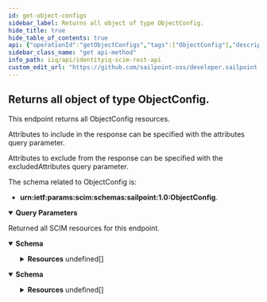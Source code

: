 ```yaml
---
id: get-object-configs
sidebar_label: Returns all object of type ObjectConfig.
hide_title: true
hide_table_of_contents: true
api: {"operationId":"getObjectConfigs","tags":["ObjectConfig"],"description":"This endpoint returns all ObjectConfig resources. <br/>\n\nAttributes to include in the response can be specified with the attributes query parameter. <br/> \n\nAttributes to exclude from the response can be specified with the excludedAttributes query parameter. <br/>\n\nThe schema related to ObjectConfig is: \n- **urn:ietf:params:scim:schemas:sailpoint:1.0:ObjectConfig**.\n","parameters":[{"in":"query","name":"filter","schema":{"type":"string","example":"name eq \"identity\""},"description":"Allows for query filters according to RFC-7644, Section 3.4.2.2 - not all operations are supported."},{"in":"query","name":"lookupByName","schema":{"type":"boolean","default":false,"example":true},"description":"(OPTIONAL) Set to true if the ObjectConfig name is passed instead of the ObjectConfig id."},{"in":"query","name":"sortBy","schema":{"type":"string","example":"name"},"description":"Allows sorting the results by a resource's attributes."},{"in":"query","name":"sortOrder","schema":{"type":"string","default":"ascending"},"example":"descending","description":"Determines what order to sort results in."},{"in":"query","name":"startIndex","schema":{"type":"integer","example":10,"default":1},"description":"Determines the starting index of the result set."},{"in":"query","name":"count","schema":{"type":"integer","example":10,"default":1000},"description":"Specifies the number of results per page."},{"in":"query","name":"attributes","schema":{"type":"string","example":"name"},"description":"A comma-separated list of attributes to return in the response. This query parameter supersedes excludedAttributes, so providing the same attribute(s) to both will result in the attribute(s) being returned."},{"in":"query","name":"excludedAttributes","schema":{"type":"string","example":"name, objectAttributes"},"description":"A comma-separated list of attributes to exclude from the response. **Some attributes cannot be excluded.**"}],"responses":{"200":{"description":"Returned all SCIM resources for this endpoint.","content":{"application/json":{"schema":{"properties":{"totalResults":{"description":"Number of resources returned for this endpoint","type":"integer","example":"1,"},"startIndex":{"description":"The starting index of the resource set list. Can be specified with startIndex query parameter.","type":"integer","example":1},"schemas":{"description":"SCIM Schema used for response.","type":"array","items":{"type":"string"},"example":["urn:ietf:params:scim:api:messages:2.0:ListResponse"]},"Resources":{"type":"array","items":{"properties":{"id":{"description":"Unique identifier of the ObjectConfig.","type":"string","example":"c0a8019c7fe11678817fe18984351477"},"name":{"description":"Name of the ObjectConfig.","type":"string","example":"Link"},"objectAttributes":{"description":"A list of attributes of the ObjectConfig.","type":"array","items":{"properties":{"name":{"description":"The object attribute name.","type":"string","example":"inactive"},"displayName":{"description":"The display name of the object attribute.","type":"string","example":"attr_demoInactive"},"type":{"description":"The type of the object attribute.","type":"string","example":"boolean"},"multi":{"description":"A Boolean value indicating this is a multi-valued attribute.","type":"boolean","example":false},"defaultValue":{"description":"The default value of the object attribute.","type":"string","example":"false"},"system":{"description":"A Boolean value indicating this is a system attribute that does not have a source and is not configurable.","type":"boolean","example":true},"standard":{"description":"A Boolean value indicating this is a standard attribute (i.e. manager, email, firstname, lastname).","type":"boolean","example":false},"extendedNumber":{"description":"Integer value of the extended attribute column number in the database schema.","type":"integer","example":1},"namedColumn":{"description":"A Boolean value indicating this attribute has a named column in the database schema.","type":"boolean","example":false},"ruleName":{"description":"Rule used to derive the value. Usually specified when there are no attributeSources defined.","type":"string","example":"lastLoginToDateRule"},"groupFactory":{"description":"A Boolean value indicating this attribute can be used in a group factory. Identity attributes only.","type":"boolean","example":true},"editMode":{"description":"Enumeration indicating whether this attribute allows modification.","type":"string","enum":["READONLY","PERMANENT","UNTILFEEDVALUECHANGES"],"example":"READONLY"},"attributeSources":{"description":"Sources of values for this atribute. Identity attributes only.","type":"array","items":{"properties":{"name":{"description":"The name of the attribute on the application.","type":"string","example":"app1_inactive"},"key":{"description":"Derived identifier for this source.","type":"string","example":"Active_Directory:app1_inactive"},"instance":{"description":"Optional instance name for template applications.","type":"string","example":"test-environment"},"ruleName":{"description":"Rule used to derive the value.","type":"string","example":"attributeSource-aws-S3-rule"}}}},"attributeTargets":{"description":"Targets of this attribute that should receive the value upon attribute synchronization. Identity attributes only.","type":"array","items":{"properties":{"name":{"description":"The name of the attribute on the application.","type":"string","example":"app2_active"},"key":{"description":"Derived identifier for this target.","type":"string","example":"Composite_ERP_Global_Platform:app2_inactive"},"instance":{"description":"Optional instance name for template applications.","type":"string","example":"continuous-integration-environment1"},"ruleName":{"description":"Rule used to derive the value.","type":"string","example":"attributeTarget-aws-S3-rule"},"provisionAllAccount":{"description":"Return whether to provision all accounts if an identity has multiple accounts on the target application. Identity attributes only.","type":"boolean","example":false}}}}}}},"meta":{"description":"Metadata for the ObjectConfig","type":"array","items":{"properties":{"created":{"description":"Datetime when the ObjectConfig was created","type":"string","example":"2022-03-31T14:52:40.245-05:00"},"location":{"description":"URL to the ObjectConfig","type":"string","example":"http://localhost:8080/identityiq/scim/v2/ObjectConfig/7f00000180281df7818028be62ef00e9"},"lastModified":{"description":"Datetime of ObjectConfig last modification","type":"string","example":"2022-03-31T14:52:40.265-05:00"},"version":{"description":"ObjectConfig version","type":"string","example":"\"W\"1649951092552\""},"resourceType":{"description":"Resource type of the metadata subject","type":"string","example":"ObjectConfig"}}}}}}}}}},"application/scim+json":{"schema":{"properties":{"totalResults":{"description":"Number of ObjectConfig resources returned.","type":"integer","example":"1500,"},"startIndex":{"description":"The starting index of the resource set list. Can be specified with startIndex query parameter.","type":"integer","example":1},"schemas":{"description":"SCIM Schema used for response.","type":"array","items":{"type":"string"},"example":["urn:ietf:params:scim:api:messages:2.0:ListResponse"]},"Resources":{"description":"The SCIM resources returned for this endpoint.","type":"array","items":{"properties":{"id":{"description":"Unique identifier of the ObjectConfig.","type":"string","example":"c0a8019c7fe11678817fe18984351477"},"name":{"description":"Name of the ObjectConfig.","type":"string","example":"Link"},"objectAttributes":{"description":"A list of attributes of the ObjectConfig.","type":"array","items":{"properties":{"name":{"description":"The object attribute name.","type":"string","example":"inactive"},"displayName":{"description":"The display name of the object attribute.","type":"string","example":"attr_demoInactive"},"type":{"description":"The type of the object attribute.","type":"string","example":"boolean"},"multi":{"description":"A Boolean value indicating this is a multi-valued attribute.","type":"boolean","example":false},"defaultValue":{"description":"The default value of the object attribute.","type":"string","example":"false"},"system":{"description":"A Boolean value indicating this is a system attribute that does not have a source and is not configurable.","type":"boolean","example":true},"standard":{"description":"A Boolean value indicating this is a standard attribute (i.e. manager, email, firstname, lastname).","type":"boolean","example":false},"extendedNumber":{"description":"Integer value of the extended attribute column number in the database schema.","type":"integer","example":1},"namedColumn":{"description":"A Boolean value indicating this attribute has a named column in the database schema.","type":"boolean","example":false},"ruleName":{"description":"Rule used to derive the value. Usually specified when there are no attributeSources defined.","type":"string","example":"lastLoginToDateRule"},"groupFactory":{"description":"A Boolean value indicating this attribute can be used in a group factory. Identity attributes only.","type":"boolean","example":true},"editMode":{"description":"Enumeration indicating whether this attribute allows modification.","type":"string","enum":["READONLY","PERMANENT","UNTILFEEDVALUECHANGES"],"example":"READONLY"},"attributeSources":{"description":"Sources of values for this atribute. Identity attributes only.","type":"array","items":{"properties":{"name":{"description":"The name of the attribute on the application.","type":"string","example":"app1_inactive"},"key":{"description":"Derived identifier for this source.","type":"string","example":"Active_Directory:app1_inactive"},"instance":{"description":"Optional instance name for template applications.","type":"string","example":"test-environment"},"ruleName":{"description":"Rule used to derive the value.","type":"string","example":"attributeSource-aws-S3-rule"}}}},"attributeTargets":{"description":"Targets of this attribute that should receive the value upon attribute synchronization. Identity attributes only.","type":"array","items":{"properties":{"name":{"description":"The name of the attribute on the application.","type":"string","example":"app2_active"},"key":{"description":"Derived identifier for this target.","type":"string","example":"Composite_ERP_Global_Platform:app2_inactive"},"instance":{"description":"Optional instance name for template applications.","type":"string","example":"continuous-integration-environment1"},"ruleName":{"description":"Rule used to derive the value.","type":"string","example":"attributeTarget-aws-S3-rule"},"provisionAllAccount":{"description":"Return whether to provision all accounts if an identity has multiple accounts on the target application. Identity attributes only.","type":"boolean","example":false}}}}}}},"meta":{"description":"Metadata for the ObjectConfig","type":"array","items":{"properties":{"created":{"description":"Datetime when the ObjectConfig was created","type":"string","example":"2022-03-31T14:52:40.245-05:00"},"location":{"description":"URL to the ObjectConfig","type":"string","example":"http://localhost:8080/identityiq/scim/v2/ObjectConfig/7f00000180281df7818028be62ef00e9"},"lastModified":{"description":"Datetime of ObjectConfig last modification","type":"string","example":"2022-03-31T14:52:40.265-05:00"},"version":{"description":"ObjectConfig version","type":"string","example":"\"W\"1649951092552\""},"resourceType":{"description":"Resource type of the metadata subject","type":"string","example":"ObjectConfig"}}}}}}}}}}}}},"method":"get","path":"/ObjectConfigs","servers":[{"url":"http://localhost:8080/identityiq/scim/v2","description":"IdentityIQ SCIM server basepath and path to API."}],"security":[{"basicAuth":[]}],"securitySchemes":{"basicAuth":{"type":"http","scheme":"basic"}},"info":{"description":"IdentityIQ REST Endpoint Interface Documentation for SCIM\n","version":"8.3","title":"IdentityIQ SCIM REST API"},"postman":{"name":"Returns all object of type ObjectConfig.","description":{"content":"This endpoint returns all ObjectConfig resources. <br/>\n\nAttributes to include in the response can be specified with the attributes query parameter. <br/> \n\nAttributes to exclude from the response can be specified with the excludedAttributes query parameter. <br/>\n\nThe schema related to ObjectConfig is: \n- **urn:ietf:params:scim:schemas:sailpoint:1.0:ObjectConfig**.\n","type":"text/plain"},"url":{"path":["ObjectConfigs"],"host":["{{baseUrl}}"],"query":[{"disabled":false,"description":{"content":"Allows for query filters according to RFC-7644, Section 3.4.2.2 - not all operations are supported.","type":"text/plain"},"key":"filter","value":""},{"disabled":false,"description":{"content":"(OPTIONAL) Set to true if the ObjectConfig name is passed instead of the ObjectConfig id.","type":"text/plain"},"key":"lookupByName","value":""},{"disabled":false,"description":{"content":"Allows sorting the results by a resource's attributes.","type":"text/plain"},"key":"sortBy","value":""},{"disabled":false,"description":{"content":"Determines what order to sort results in.","type":"text/plain"},"key":"sortOrder","value":""},{"disabled":false,"description":{"content":"Determines the starting index of the result set.","type":"text/plain"},"key":"startIndex","value":""},{"disabled":false,"description":{"content":"Specifies the number of results per page.","type":"text/plain"},"key":"count","value":""},{"disabled":false,"description":{"content":"A comma-separated list of attributes to return in the response. This query parameter supersedes excludedAttributes, so providing the same attribute(s) to both will result in the attribute(s) being returned.","type":"text/plain"},"key":"attributes","value":""},{"disabled":false,"description":{"content":"A comma-separated list of attributes to exclude from the response. **Some attributes cannot be excluded.**","type":"text/plain"},"key":"excludedAttributes","value":""}],"variable":[]},"header":[{"key":"Accept","value":"application/json"}],"method":"GET"}}
sidebar_class_name: "get api-method"
info_path: iiq/api/identityiq-scim-rest-api
custom_edit_url: "https://github.com/sailpoint-oss/developer.sailpoint.com/issues/new?assignees=&labels=&template=bug-report.md&title=%5BBug%5D+Your+Bug+Report+Here Requesting changes to 'Returns all object of type ObjectConfig.' (get-object-configs)"
---
```



## Returns all object of type ObjectConfig.



This endpoint returns all ObjectConfig resources. <br/>

Attributes to include in the response can be specified with the attributes query parameter. <br/> 

Attributes to exclude from the response can be specified with the excludedAttributes query parameter. <br/>

The schema related to ObjectConfig is: 
- **urn:ietf:params:scim:schemas:sailpoint:1.0:ObjectConfig**.


<details style={{"marginBottom":"1rem"}} data-collapsed={false} open={true}><summary style={{}}><strong>Query Parameters</strong></summary><div><ul><ParamsItem className={"paramsItem"} param={{"in":"query","name":"filter","schema":{"type":"string","example":"name eq \"identity\""},"description":"Allows for query filters according to RFC-7644, Section 3.4.2.2 - not all operations are supported."}}></ParamsItem><ParamsItem className={"paramsItem"} param={{"in":"query","name":"lookupByName","schema":{"type":"boolean","default":false,"example":true},"description":"(OPTIONAL) Set to true if the ObjectConfig name is passed instead of the ObjectConfig id."}}></ParamsItem><ParamsItem className={"paramsItem"} param={{"in":"query","name":"sortBy","schema":{"type":"string","example":"name"},"description":"Allows sorting the results by a resource's attributes."}}></ParamsItem><ParamsItem className={"paramsItem"} param={{"in":"query","name":"sortOrder","schema":{"type":"string","default":"ascending"},"example":"descending","description":"Determines what order to sort results in."}}></ParamsItem><ParamsItem className={"paramsItem"} param={{"in":"query","name":"startIndex","schema":{"type":"integer","example":10,"default":1},"description":"Determines the starting index of the result set."}}></ParamsItem><ParamsItem className={"paramsItem"} param={{"in":"query","name":"count","schema":{"type":"integer","example":10,"default":1000},"description":"Specifies the number of results per page."}}></ParamsItem><ParamsItem className={"paramsItem"} param={{"in":"query","name":"attributes","schema":{"type":"string","example":"name"},"description":"A comma-separated list of attributes to return in the response. This query parameter supersedes excludedAttributes, so providing the same attribute(s) to both will result in the attribute(s) being returned."}}></ParamsItem><ParamsItem className={"paramsItem"} param={{"in":"query","name":"excludedAttributes","schema":{"type":"string","example":"name, objectAttributes"},"description":"A comma-separated list of attributes to exclude from the response. **Some attributes cannot be excluded.**"}}></ParamsItem></ul></div></details><div><ApiTabs><TabItem label={"200"} value={"200"}><div>

Returned all SCIM resources for this endpoint.

</div><div><MimeTabs schemaType={"response"}><TabItem label={"application/json"} value={"application/json"}><SchemaTabs><TabItem label={"Schema"} value={"Schema"}><details style={{}} data-collapsed={false} open={true}><summary style={{"textAlign":"left"}}><strong>Schema</strong></summary><div style={{"textAlign":"left","marginLeft":"1rem"}}></div><ul style={{"marginLeft":"1rem"}}><SchemaItem collapsible={false} name={"totalResults"} required={false} deprecated={undefined} schemaDescription={"Number of resources returned for this endpoint"} schemaName={"integer"} qualifierMessage={undefined} defaultValue={undefined}></SchemaItem><SchemaItem collapsible={false} name={"startIndex"} required={false} deprecated={undefined} schemaDescription={"The starting index of the resource set list. Can be specified with startIndex query parameter."} schemaName={"integer"} qualifierMessage={undefined} defaultValue={undefined}></SchemaItem><SchemaItem collapsible={false} name={"schemas"} required={false} deprecated={undefined} schemaDescription={"SCIM Schema used for response."} schemaName={"string[]"} qualifierMessage={undefined} defaultValue={undefined}></SchemaItem><SchemaItem collapsible={true} className={"schemaItem"}><details style={{}}><summary style={{}}><strong>Resources</strong><span style={{"opacity":"0.6"}}> undefined[]</span></summary><div style={{"marginLeft":"1rem"}}><SchemaItem collapsible={false} name={"id"} required={false} deprecated={undefined} schemaDescription={"Unique identifier of the ObjectConfig."} schemaName={"string"} qualifierMessage={undefined} defaultValue={undefined}></SchemaItem><SchemaItem collapsible={false} name={"name"} required={false} deprecated={undefined} schemaDescription={"Name of the ObjectConfig."} schemaName={"string"} qualifierMessage={undefined} defaultValue={undefined}></SchemaItem><SchemaItem collapsible={true} className={"schemaItem"}><details style={{}}><summary style={{}}><strong>objectAttributes</strong><span style={{"opacity":"0.6"}}> undefined[]</span></summary><div style={{"marginLeft":"1rem"}}><div style={{"marginTop":".5rem","marginBottom":".5rem"}}>

A list of attributes of the ObjectConfig.

</div><SchemaItem collapsible={false} name={"name"} required={false} deprecated={undefined} schemaDescription={"The object attribute name."} schemaName={"string"} qualifierMessage={undefined} defaultValue={undefined}></SchemaItem><SchemaItem collapsible={false} name={"displayName"} required={false} deprecated={undefined} schemaDescription={"The display name of the object attribute."} schemaName={"string"} qualifierMessage={undefined} defaultValue={undefined}></SchemaItem><SchemaItem collapsible={false} name={"type"} required={false} deprecated={undefined} schemaDescription={"The type of the object attribute."} schemaName={"string"} qualifierMessage={undefined} defaultValue={undefined}></SchemaItem><SchemaItem collapsible={false} name={"multi"} required={false} deprecated={undefined} schemaDescription={"A Boolean value indicating this is a multi-valued attribute."} schemaName={"boolean"} qualifierMessage={undefined} defaultValue={undefined}></SchemaItem><SchemaItem collapsible={false} name={"defaultValue"} required={false} deprecated={undefined} schemaDescription={"The default value of the object attribute."} schemaName={"string"} qualifierMessage={undefined} defaultValue={undefined}></SchemaItem><SchemaItem collapsible={false} name={"system"} required={false} deprecated={undefined} schemaDescription={"A Boolean value indicating this is a system attribute that does not have a source and is not configurable."} schemaName={"boolean"} qualifierMessage={undefined} defaultValue={undefined}></SchemaItem><SchemaItem collapsible={false} name={"standard"} required={false} deprecated={undefined} schemaDescription={"A Boolean value indicating this is a standard attribute (i.e. manager, email, firstname, lastname)."} schemaName={"boolean"} qualifierMessage={undefined} defaultValue={undefined}></SchemaItem><SchemaItem collapsible={false} name={"extendedNumber"} required={false} deprecated={undefined} schemaDescription={"Integer value of the extended attribute column number in the database schema."} schemaName={"integer"} qualifierMessage={undefined} defaultValue={undefined}></SchemaItem><SchemaItem collapsible={false} name={"namedColumn"} required={false} deprecated={undefined} schemaDescription={"A Boolean value indicating this attribute has a named column in the database schema."} schemaName={"boolean"} qualifierMessage={undefined} defaultValue={undefined}></SchemaItem><SchemaItem collapsible={false} name={"ruleName"} required={false} deprecated={undefined} schemaDescription={"Rule used to derive the value. Usually specified when there are no attributeSources defined."} schemaName={"string"} qualifierMessage={undefined} defaultValue={undefined}></SchemaItem><SchemaItem collapsible={false} name={"groupFactory"} required={false} deprecated={undefined} schemaDescription={"A Boolean value indicating this attribute can be used in a group factory. Identity attributes only."} schemaName={"boolean"} qualifierMessage={undefined} defaultValue={undefined}></SchemaItem><SchemaItem collapsible={false} name={"editMode"} required={false} deprecated={undefined} schemaDescription={"Enumeration indicating whether this attribute allows modification."} schemaName={"string"} qualifierMessage={"**Possible values:** [`READONLY`, `PERMANENT`, `UNTILFEEDVALUECHANGES`]"} defaultValue={undefined}></SchemaItem><SchemaItem collapsible={true} className={"schemaItem"}><details style={{}}><summary style={{}}><strong>attributeSources</strong><span style={{"opacity":"0.6"}}> undefined[]</span></summary><div style={{"marginLeft":"1rem"}}><div style={{"marginTop":".5rem","marginBottom":".5rem"}}>

Sources of values for this atribute. Identity attributes only.

</div><SchemaItem collapsible={false} name={"name"} required={false} deprecated={undefined} schemaDescription={"The name of the attribute on the application."} schemaName={"string"} qualifierMessage={undefined} defaultValue={undefined}></SchemaItem><SchemaItem collapsible={false} name={"key"} required={false} deprecated={undefined} schemaDescription={"Derived identifier for this source."} schemaName={"string"} qualifierMessage={undefined} defaultValue={undefined}></SchemaItem><SchemaItem collapsible={false} name={"instance"} required={false} deprecated={undefined} schemaDescription={"Optional instance name for template applications."} schemaName={"string"} qualifierMessage={undefined} defaultValue={undefined}></SchemaItem><SchemaItem collapsible={false} name={"ruleName"} required={false} deprecated={undefined} schemaDescription={"Rule used to derive the value."} schemaName={"string"} qualifierMessage={undefined} defaultValue={undefined}></SchemaItem></div></details></SchemaItem><SchemaItem collapsible={true} className={"schemaItem"}><details style={{}}><summary style={{}}><strong>attributeTargets</strong><span style={{"opacity":"0.6"}}> undefined[]</span></summary><div style={{"marginLeft":"1rem"}}><div style={{"marginTop":".5rem","marginBottom":".5rem"}}>

Targets of this attribute that should receive the value upon attribute synchronization. Identity attributes only.

</div><SchemaItem collapsible={false} name={"name"} required={false} deprecated={undefined} schemaDescription={"The name of the attribute on the application."} schemaName={"string"} qualifierMessage={undefined} defaultValue={undefined}></SchemaItem><SchemaItem collapsible={false} name={"key"} required={false} deprecated={undefined} schemaDescription={"Derived identifier for this target."} schemaName={"string"} qualifierMessage={undefined} defaultValue={undefined}></SchemaItem><SchemaItem collapsible={false} name={"instance"} required={false} deprecated={undefined} schemaDescription={"Optional instance name for template applications."} schemaName={"string"} qualifierMessage={undefined} defaultValue={undefined}></SchemaItem><SchemaItem collapsible={false} name={"ruleName"} required={false} deprecated={undefined} schemaDescription={"Rule used to derive the value."} schemaName={"string"} qualifierMessage={undefined} defaultValue={undefined}></SchemaItem><SchemaItem collapsible={false} name={"provisionAllAccount"} required={false} deprecated={undefined} schemaDescription={"Return whether to provision all accounts if an identity has multiple accounts on the target application. Identity attributes only."} schemaName={"boolean"} qualifierMessage={undefined} defaultValue={undefined}></SchemaItem></div></details></SchemaItem></div></details></SchemaItem><SchemaItem collapsible={true} className={"schemaItem"}><details style={{}}><summary style={{}}><strong>meta</strong><span style={{"opacity":"0.6"}}> undefined[]</span></summary><div style={{"marginLeft":"1rem"}}><div style={{"marginTop":".5rem","marginBottom":".5rem"}}>

Metadata for the ObjectConfig

</div><SchemaItem collapsible={false} name={"created"} required={false} deprecated={undefined} schemaDescription={"Datetime when the ObjectConfig was created"} schemaName={"string"} qualifierMessage={undefined} defaultValue={undefined}></SchemaItem><SchemaItem collapsible={false} name={"location"} required={false} deprecated={undefined} schemaDescription={"URL to the ObjectConfig"} schemaName={"string"} qualifierMessage={undefined} defaultValue={undefined}></SchemaItem><SchemaItem collapsible={false} name={"lastModified"} required={false} deprecated={undefined} schemaDescription={"Datetime of ObjectConfig last modification"} schemaName={"string"} qualifierMessage={undefined} defaultValue={undefined}></SchemaItem><SchemaItem collapsible={false} name={"version"} required={false} deprecated={undefined} schemaDescription={"ObjectConfig version"} schemaName={"string"} qualifierMessage={undefined} defaultValue={undefined}></SchemaItem><SchemaItem collapsible={false} name={"resourceType"} required={false} deprecated={undefined} schemaDescription={"Resource type of the metadata subject"} schemaName={"string"} qualifierMessage={undefined} defaultValue={undefined}></SchemaItem></div></details></SchemaItem></div></details></SchemaItem></ul></details></TabItem><TabItem label={"Example (from schema)"} value={"Example (from schema)"}><ResponseSamples responseExample={"{\n  \"totalResults\": \"1,\",\n  \"startIndex\": 1,\n  \"schemas\": [\n    \"urn:ietf:params:scim:api:messages:2.0:ListResponse\"\n  ],\n  \"Resources\": [\n    {\n      \"id\": \"c0a8019c7fe11678817fe18984351477\",\n      \"name\": \"Link\",\n      \"objectAttributes\": [\n        {\n          \"name\": \"inactive\",\n          \"displayName\": \"attr_demoInactive\",\n          \"type\": \"boolean\",\n          \"multi\": false,\n          \"defaultValue\": \"false\",\n          \"system\": true,\n          \"standard\": false,\n          \"extendedNumber\": 1,\n          \"namedColumn\": false,\n          \"ruleName\": \"lastLoginToDateRule\",\n          \"groupFactory\": true,\n          \"editMode\": \"READONLY\",\n          \"attributeSources\": [\n            {\n              \"name\": \"app1_inactive\",\n              \"key\": \"Active_Directory:app1_inactive\",\n              \"instance\": \"test-environment\",\n              \"ruleName\": \"attributeSource-aws-S3-rule\"\n            }\n          ],\n          \"attributeTargets\": [\n            {\n              \"name\": \"app2_active\",\n              \"key\": \"Composite_ERP_Global_Platform:app2_inactive\",\n              \"instance\": \"continuous-integration-environment1\",\n              \"ruleName\": \"attributeTarget-aws-S3-rule\",\n              \"provisionAllAccount\": false\n            }\n          ]\n        }\n      ],\n      \"meta\": [\n        {\n          \"created\": \"2022-03-31T14:52:40.245-05:00\",\n          \"location\": \"http://localhost:8080/identityiq/scim/v2/ObjectConfig/7f00000180281df7818028be62ef00e9\",\n          \"lastModified\": \"2022-03-31T14:52:40.265-05:00\",\n          \"version\": \"\\\"W\\\"1649951092552\\\"\",\n          \"resourceType\": \"ObjectConfig\"\n        }\n      ]\n    }\n  ]\n}"} language={"json"}></ResponseSamples></TabItem></SchemaTabs></TabItem><TabItem label={"application/scim+json"} value={"application/scim+json"}><SchemaTabs><TabItem label={"Schema"} value={"Schema"}><details style={{}} data-collapsed={false} open={true}><summary style={{"textAlign":"left"}}><strong>Schema</strong></summary><div style={{"textAlign":"left","marginLeft":"1rem"}}></div><ul style={{"marginLeft":"1rem"}}><SchemaItem collapsible={false} name={"totalResults"} required={false} deprecated={undefined} schemaDescription={"Number of ObjectConfig resources returned."} schemaName={"integer"} qualifierMessage={undefined} defaultValue={undefined}></SchemaItem><SchemaItem collapsible={false} name={"startIndex"} required={false} deprecated={undefined} schemaDescription={"The starting index of the resource set list. Can be specified with startIndex query parameter."} schemaName={"integer"} qualifierMessage={undefined} defaultValue={undefined}></SchemaItem><SchemaItem collapsible={false} name={"schemas"} required={false} deprecated={undefined} schemaDescription={"SCIM Schema used for response."} schemaName={"string[]"} qualifierMessage={undefined} defaultValue={undefined}></SchemaItem><SchemaItem collapsible={true} className={"schemaItem"}><details style={{}}><summary style={{}}><strong>Resources</strong><span style={{"opacity":"0.6"}}> undefined[]</span></summary><div style={{"marginLeft":"1rem"}}><div style={{"marginTop":".5rem","marginBottom":".5rem"}}>

The SCIM resources returned for this endpoint.

</div><SchemaItem collapsible={false} name={"id"} required={false} deprecated={undefined} schemaDescription={"Unique identifier of the ObjectConfig."} schemaName={"string"} qualifierMessage={undefined} defaultValue={undefined}></SchemaItem><SchemaItem collapsible={false} name={"name"} required={false} deprecated={undefined} schemaDescription={"Name of the ObjectConfig."} schemaName={"string"} qualifierMessage={undefined} defaultValue={undefined}></SchemaItem><SchemaItem collapsible={true} className={"schemaItem"}><details style={{}}><summary style={{}}><strong>objectAttributes</strong><span style={{"opacity":"0.6"}}> undefined[]</span></summary><div style={{"marginLeft":"1rem"}}><div style={{"marginTop":".5rem","marginBottom":".5rem"}}>

A list of attributes of the ObjectConfig.

</div><SchemaItem collapsible={false} name={"name"} required={false} deprecated={undefined} schemaDescription={"The object attribute name."} schemaName={"string"} qualifierMessage={undefined} defaultValue={undefined}></SchemaItem><SchemaItem collapsible={false} name={"displayName"} required={false} deprecated={undefined} schemaDescription={"The display name of the object attribute."} schemaName={"string"} qualifierMessage={undefined} defaultValue={undefined}></SchemaItem><SchemaItem collapsible={false} name={"type"} required={false} deprecated={undefined} schemaDescription={"The type of the object attribute."} schemaName={"string"} qualifierMessage={undefined} defaultValue={undefined}></SchemaItem><SchemaItem collapsible={false} name={"multi"} required={false} deprecated={undefined} schemaDescription={"A Boolean value indicating this is a multi-valued attribute."} schemaName={"boolean"} qualifierMessage={undefined} defaultValue={undefined}></SchemaItem><SchemaItem collapsible={false} name={"defaultValue"} required={false} deprecated={undefined} schemaDescription={"The default value of the object attribute."} schemaName={"string"} qualifierMessage={undefined} defaultValue={undefined}></SchemaItem><SchemaItem collapsible={false} name={"system"} required={false} deprecated={undefined} schemaDescription={"A Boolean value indicating this is a system attribute that does not have a source and is not configurable."} schemaName={"boolean"} qualifierMessage={undefined} defaultValue={undefined}></SchemaItem><SchemaItem collapsible={false} name={"standard"} required={false} deprecated={undefined} schemaDescription={"A Boolean value indicating this is a standard attribute (i.e. manager, email, firstname, lastname)."} schemaName={"boolean"} qualifierMessage={undefined} defaultValue={undefined}></SchemaItem><SchemaItem collapsible={false} name={"extendedNumber"} required={false} deprecated={undefined} schemaDescription={"Integer value of the extended attribute column number in the database schema."} schemaName={"integer"} qualifierMessage={undefined} defaultValue={undefined}></SchemaItem><SchemaItem collapsible={false} name={"namedColumn"} required={false} deprecated={undefined} schemaDescription={"A Boolean value indicating this attribute has a named column in the database schema."} schemaName={"boolean"} qualifierMessage={undefined} defaultValue={undefined}></SchemaItem><SchemaItem collapsible={false} name={"ruleName"} required={false} deprecated={undefined} schemaDescription={"Rule used to derive the value. Usually specified when there are no attributeSources defined."} schemaName={"string"} qualifierMessage={undefined} defaultValue={undefined}></SchemaItem><SchemaItem collapsible={false} name={"groupFactory"} required={false} deprecated={undefined} schemaDescription={"A Boolean value indicating this attribute can be used in a group factory. Identity attributes only."} schemaName={"boolean"} qualifierMessage={undefined} defaultValue={undefined}></SchemaItem><SchemaItem collapsible={false} name={"editMode"} required={false} deprecated={undefined} schemaDescription={"Enumeration indicating whether this attribute allows modification."} schemaName={"string"} qualifierMessage={"**Possible values:** [`READONLY`, `PERMANENT`, `UNTILFEEDVALUECHANGES`]"} defaultValue={undefined}></SchemaItem><SchemaItem collapsible={true} className={"schemaItem"}><details style={{}}><summary style={{}}><strong>attributeSources</strong><span style={{"opacity":"0.6"}}> undefined[]</span></summary><div style={{"marginLeft":"1rem"}}><div style={{"marginTop":".5rem","marginBottom":".5rem"}}>

Sources of values for this atribute. Identity attributes only.

</div><SchemaItem collapsible={false} name={"name"} required={false} deprecated={undefined} schemaDescription={"The name of the attribute on the application."} schemaName={"string"} qualifierMessage={undefined} defaultValue={undefined}></SchemaItem><SchemaItem collapsible={false} name={"key"} required={false} deprecated={undefined} schemaDescription={"Derived identifier for this source."} schemaName={"string"} qualifierMessage={undefined} defaultValue={undefined}></SchemaItem><SchemaItem collapsible={false} name={"instance"} required={false} deprecated={undefined} schemaDescription={"Optional instance name for template applications."} schemaName={"string"} qualifierMessage={undefined} defaultValue={undefined}></SchemaItem><SchemaItem collapsible={false} name={"ruleName"} required={false} deprecated={undefined} schemaDescription={"Rule used to derive the value."} schemaName={"string"} qualifierMessage={undefined} defaultValue={undefined}></SchemaItem></div></details></SchemaItem><SchemaItem collapsible={true} className={"schemaItem"}><details style={{}}><summary style={{}}><strong>attributeTargets</strong><span style={{"opacity":"0.6"}}> undefined[]</span></summary><div style={{"marginLeft":"1rem"}}><div style={{"marginTop":".5rem","marginBottom":".5rem"}}>

Targets of this attribute that should receive the value upon attribute synchronization. Identity attributes only.

</div><SchemaItem collapsible={false} name={"name"} required={false} deprecated={undefined} schemaDescription={"The name of the attribute on the application."} schemaName={"string"} qualifierMessage={undefined} defaultValue={undefined}></SchemaItem><SchemaItem collapsible={false} name={"key"} required={false} deprecated={undefined} schemaDescription={"Derived identifier for this target."} schemaName={"string"} qualifierMessage={undefined} defaultValue={undefined}></SchemaItem><SchemaItem collapsible={false} name={"instance"} required={false} deprecated={undefined} schemaDescription={"Optional instance name for template applications."} schemaName={"string"} qualifierMessage={undefined} defaultValue={undefined}></SchemaItem><SchemaItem collapsible={false} name={"ruleName"} required={false} deprecated={undefined} schemaDescription={"Rule used to derive the value."} schemaName={"string"} qualifierMessage={undefined} defaultValue={undefined}></SchemaItem><SchemaItem collapsible={false} name={"provisionAllAccount"} required={false} deprecated={undefined} schemaDescription={"Return whether to provision all accounts if an identity has multiple accounts on the target application. Identity attributes only."} schemaName={"boolean"} qualifierMessage={undefined} defaultValue={undefined}></SchemaItem></div></details></SchemaItem></div></details></SchemaItem><SchemaItem collapsible={true} className={"schemaItem"}><details style={{}}><summary style={{}}><strong>meta</strong><span style={{"opacity":"0.6"}}> undefined[]</span></summary><div style={{"marginLeft":"1rem"}}><div style={{"marginTop":".5rem","marginBottom":".5rem"}}>

Metadata for the ObjectConfig

</div><SchemaItem collapsible={false} name={"created"} required={false} deprecated={undefined} schemaDescription={"Datetime when the ObjectConfig was created"} schemaName={"string"} qualifierMessage={undefined} defaultValue={undefined}></SchemaItem><SchemaItem collapsible={false} name={"location"} required={false} deprecated={undefined} schemaDescription={"URL to the ObjectConfig"} schemaName={"string"} qualifierMessage={undefined} defaultValue={undefined}></SchemaItem><SchemaItem collapsible={false} name={"lastModified"} required={false} deprecated={undefined} schemaDescription={"Datetime of ObjectConfig last modification"} schemaName={"string"} qualifierMessage={undefined} defaultValue={undefined}></SchemaItem><SchemaItem collapsible={false} name={"version"} required={false} deprecated={undefined} schemaDescription={"ObjectConfig version"} schemaName={"string"} qualifierMessage={undefined} defaultValue={undefined}></SchemaItem><SchemaItem collapsible={false} name={"resourceType"} required={false} deprecated={undefined} schemaDescription={"Resource type of the metadata subject"} schemaName={"string"} qualifierMessage={undefined} defaultValue={undefined}></SchemaItem></div></details></SchemaItem></div></details></SchemaItem></ul></details></TabItem><TabItem label={"Example (from schema)"} value={"Example (from schema)"}><ResponseSamples responseExample={"{\n  \"totalResults\": \"1500,\",\n  \"startIndex\": 1,\n  \"schemas\": [\n    \"urn:ietf:params:scim:api:messages:2.0:ListResponse\"\n  ],\n  \"Resources\": [\n    {\n      \"id\": \"c0a8019c7fe11678817fe18984351477\",\n      \"name\": \"Link\",\n      \"objectAttributes\": [\n        {\n          \"name\": \"inactive\",\n          \"displayName\": \"attr_demoInactive\",\n          \"type\": \"boolean\",\n          \"multi\": false,\n          \"defaultValue\": \"false\",\n          \"system\": true,\n          \"standard\": false,\n          \"extendedNumber\": 1,\n          \"namedColumn\": false,\n          \"ruleName\": \"lastLoginToDateRule\",\n          \"groupFactory\": true,\n          \"editMode\": \"READONLY\",\n          \"attributeSources\": [\n            {\n              \"name\": \"app1_inactive\",\n              \"key\": \"Active_Directory:app1_inactive\",\n              \"instance\": \"test-environment\",\n              \"ruleName\": \"attributeSource-aws-S3-rule\"\n            }\n          ],\n          \"attributeTargets\": [\n            {\n              \"name\": \"app2_active\",\n              \"key\": \"Composite_ERP_Global_Platform:app2_inactive\",\n              \"instance\": \"continuous-integration-environment1\",\n              \"ruleName\": \"attributeTarget-aws-S3-rule\",\n              \"provisionAllAccount\": false\n            }\n          ]\n        }\n      ],\n      \"meta\": [\n        {\n          \"created\": \"2022-03-31T14:52:40.245-05:00\",\n          \"location\": \"http://localhost:8080/identityiq/scim/v2/ObjectConfig/7f00000180281df7818028be62ef00e9\",\n          \"lastModified\": \"2022-03-31T14:52:40.265-05:00\",\n          \"version\": \"\\\"W\\\"1649951092552\\\"\",\n          \"resourceType\": \"ObjectConfig\"\n        }\n      ]\n    }\n  ]\n}"} language={"json"}></ResponseSamples></TabItem></SchemaTabs></TabItem></MimeTabs></div></TabItem></ApiTabs></div>